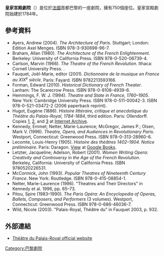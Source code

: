 '''皇家宮殿劇院'''（{{lang-fr|Théâtre du Palais-Royal}}）是位於[[法國|法國]]首都巴黎的一座劇院，擁有750個座位。皇家宮殿劇院始建於1784年。
==參考資料==
* Ayers, Andrew (2004). ''The Architecture of Paris''. Stuttgart; London: Edition Axel Menges. ISBN 978-3-930698-96-7.
* Braham, Allan (1980). ''The Architecture of the French Enlightenment''. Berkeley: University of California Press. ISBN 978-0-520-06739-4.
* Carlson, Marvin (1966). ''The Theatre of the French Revolution''. Ithaca: Cornell University Press. {{OCLC|331216|559057440|622637342}}.
* Fauquet, Joël-Marie, editor (2001). ''Dictionnaire de la musique en France au XIX<sup>e</sup> siècle''. Paris: Fayard. ISBN 9782213593166.
* Forman, Edward (2010). ''Historical Dictionary of French Theater''. Lanham: The Scarecrow Press. ISBN 978-0-8108-4939-6.
* Hemmings, F. W. J. (1994). ''Theatre and State in France, 1760–1905''. New York: Cambridge University Press. ISBN 978-0-511-00042-3. ISBN 978-0-521-03472-2 (2006 paperback reprint).
* Hugot, Eugène (1886). ''Histoire littéraire, critique et anecdotique du Théâtre du Palais-Royal, 1784-1884'', third edition. Paris: Ollendorff. Copies [http://archive.org/stream/histoirelittra00hugouoft#page/n7/mode/2up 1], [http://archive.org/stream/histoirelittrai01hugogoog#page/n9/mode/2up 2], and [http://archive.org/stream/histoirelittrai00hugogoog#page/n8/mode/2up 3] at [[Internet_Archive|Internet Archive]].
* Kennedy, Emmet; Netter, Marie-Laurence; McGregor, James P.; Olsen, Mark V. (1996). ''Theatre, Opera, and Audiences in Revolutionary Paris''. Westport, Connecticut: Greenwood Press. ISBN 978-0-313-28960-6.
* Lecomte, Louis-Henry (1905). ''Histoire des théâtres 1402–1904. Notice préliminaire''. Paris: Daragon. [http://books.google.com/books?id=TKk-AAAAYAAJ&pg=PP7#v=onepage&q&f=false View] {{Wayback|url=http://books.google.com/books?id=TKk-AAAAYAAJ&pg=PP7#v=onepage&q&f=false |date=20160505050559 }} at [[Google_Books|Google Books]].
* Letzter, Jacqueline; Adelson, Robert (2001). ''Women Writing Opera: Creativity and Controversy in the Age of the French Revolution''. Berkeley, California: University of California Press. ISBN 9780520226531.
* McCormick, John (1993). ''Popular Theatres of Nineteenth Century France''. New York: Routledge. ISBN 978-0-415-08854-1.
* Netter, Marie-Laurence (1996). "Theatres and Their Directors" in Kennedy et al. 1996, pp. 65–73.
* Pitou, Spire (1983–1990). ''The Paris Opéra: An Encyclopedia of Operas, Ballets, Composers, and Performers'' (3 volumes). Westport, Connecticut: Greenwood Press. ISBN 978-0-686-46036-7.
* Wild, Nicole (2003). "Palais-Royal, Théâtre du" in Fauquet 2003, p. 932.
== 外部連結 ==
{{Commons category|Théâtre du Palais-Royal}}
* [http://www.theatrepalaisroyal.com/ Théâtre du Palais-Royal official website] {{Wayback|url=http://www.theatrepalaisroyal.com/ |date=20160208162530 }}
[[Category:巴黎劇院|Category:巴黎劇院]]